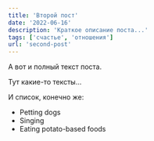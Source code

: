 ```yaml
---
title: 'Второй пост'
date: '2022-06-16'
description: 'Краткое описание поста...'
tags: ['счастье', 'отношения']
url: 'second-post'
---
```


А вот и полный текст поста.

Тут какие-то тексты...

И список, конечно же:

- Petting dogs
- Singing
- Eating potato-based foods
